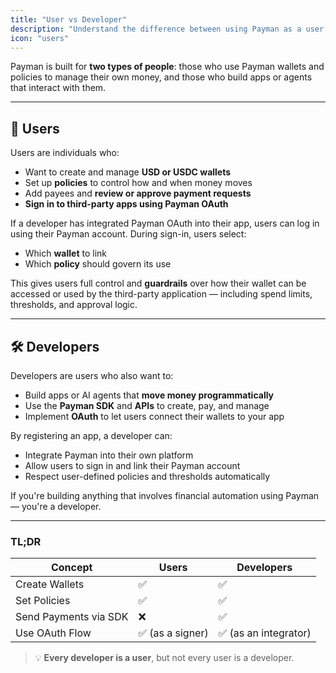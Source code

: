 ```yaml
---
title: "User vs Developer"
description: "Understand the difference between using Payman as a user or integrating it as a developer"
icon: "users"
---
```


Payman is built for **two types of people**: those who use Payman wallets and policies to manage their own money, and those who build apps or agents that interact with them.

---

## 👤 Users

Users are individuals who:

-   Want to create and manage **USD or USDC wallets**
-   Set up **policies** to control how and when money moves
-   Add payees and **review or approve payment requests**
-   **Sign in to third-party apps using Payman OAuth**

If a developer has integrated Payman OAuth into their app, users can log in using their Payman account. During sign-in, users select:

-   Which **wallet** to link
-   Which **policy** should govern its use

This gives users full control and **guardrails** over how their wallet can be accessed or used by the third-party application — including spend limits, thresholds, and approval logic.

---

## 🛠️ Developers

Developers are users who also want to:

-   Build apps or AI agents that **move money programmatically**
-   Use the **Payman SDK** and **APIs** to create, pay, and manage
-   Implement **OAuth** to let users connect their wallets to your app

By registering an app, a developer can:

-   Integrate Payman into their own platform
-   Allow users to sign in and link their Payman account
-   Respect user-defined policies and thresholds automatically

If you're building anything that involves financial automation using Payman — you're a developer.

---

### TL;DR

| Concept               | Users            | Developers            |
| --------------------- | ---------------- | --------------------- |
| Create Wallets        | ✅               | ✅                    |
| Set Policies          | ✅               | ✅                    |
| Send Payments via SDK | ❌               | ✅                    |
| Use OAuth Flow        | ✅ (as a signer) | ✅ (as an integrator) |

> 💡 **Every developer is a user**, but not every user is a developer.
